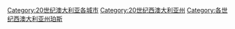 [[Category:20世纪澳大利亚各城市|Category:20世纪澳大利亚各城市]]
[[Category:20世纪西澳大利亚州|Category:20世纪西澳大利亚州]]
[[Category:各世纪西澳大利亚州珀斯|Category:各世纪西澳大利亚州珀斯]]